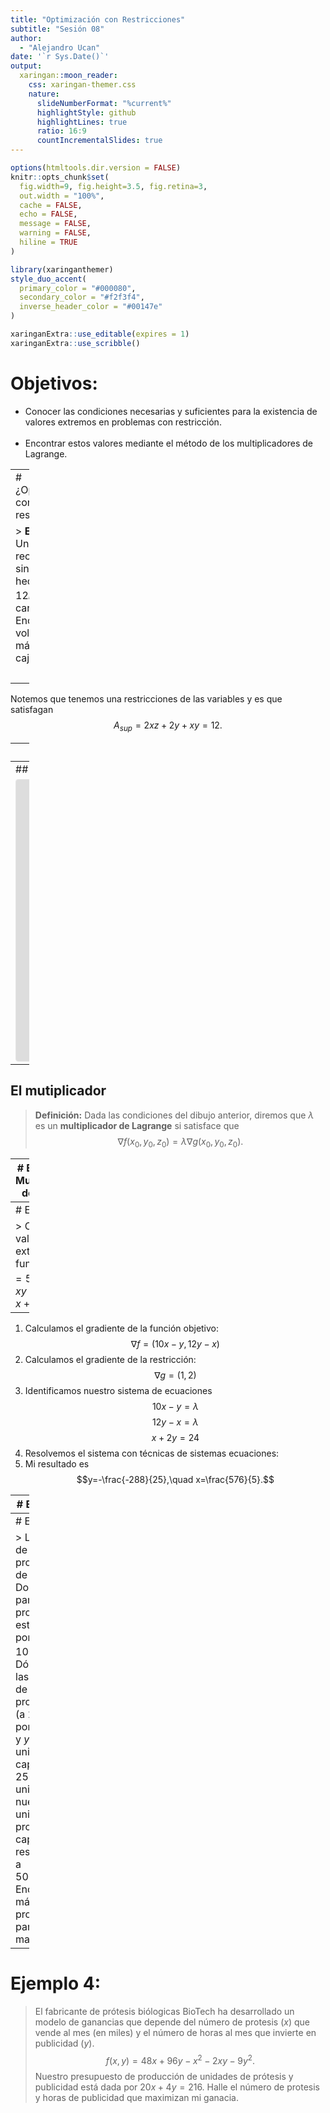 ---
title: "Optimización con Restricciones"
subtitle: "Sesión 08"  
author: 
  - "Alejandro Ucan"
date: '`r Sys.Date()`'
output:
  xaringan::moon_reader:
    css: xaringan-themer.css
    nature:
      slideNumberFormat: "%current%"
      highlightStyle: github
      highlightLines: true
      ratio: 16:9
      countIncrementalSlides: true
---

```{r setup, include=FALSE}
options(htmltools.dir.version = FALSE)
knitr::opts_chunk$set(
  fig.width=9, fig.height=3.5, fig.retina=3,
  out.width = "100%",
  cache = FALSE,
  echo = FALSE,
  message = FALSE, 
  warning = FALSE,
  hiline = TRUE
)
```

```{r xaringan-themer, include=FALSE, warning=FALSE}
library(xaringanthemer)
style_duo_accent(
  primary_color = "#000080",
  secondary_color = "#f2f3f4",
  inverse_header_color = "#00147e"
)
```

```{r xaringan-editable, echo=FALSE}
xaringanExtra::use_editable(expires = 1)
xaringanExtra::use_scribble()
```
# Objetivos:

* Conocer las condiciones necesarias y suficientes para la existencia de valores extremos en problemas con restricción. <br/><br/>
 * Encontrar estos valores mediante el método de los multiplicadores de Lagrange.
 
---
# ¿Optimización con restricciones?

> __Ejemplo:__ Una caja rectangular sin tapa está hecha con $12m^2$ de cartón. Encuentre el volumen máximo de la caja.

<br/>
--

Notemos que tenemos una restricciones de las variables y es que satisfagan $$A_{sup}=2xz+2y+xy=12.$$

---
# Intuitivamente

Queremos encontrar los valores extremos de una función $f(x,y)$ de tal manera que las variables cumplan una restricción que pueda expresarse como una curva de nivel de una función $g(x,y).$ <br/><br/>

Queremos encontrar los $(x,y)$ tal que $$f(x,y)\mbox{ tiene un valor extremo}$$ $$g(x,y)=k.$$

---
## Visualmente esto se ve como

<iframe src="https://www.geogebra.org/classic/uebb3j98?embed" width="1200" height="450" allowfullscreen style="border: 1px solid #e4e4e4;border-radius: 4px;" frameborder="0"></iframe>

---
## El mutiplicador

> __Definición:__ Dada las condiciones del dibujo anterior, diremos que $\lambda$ es un __multiplicador de Lagrange__ si satisface que $$\nabla f(x_0,y_0,z_0)=\lambda \nabla g(x_0,y_0,z_0).$$

---
# El método de Multiplicadores de Lagrange.

> Para encontrar los valores extremos de $f(x,y,z)$ sujeto a la restricción $g(x,y,z)=k,$ suponiendo que $\nabla g\neq 0.$ <br/><br/>
  * Encontrar los valores $x,y,z$ y $\lambda$ para los que se cumpla $$\nabla f(x,y,z)=\lambda \nabla g(x,y,z)$$ $$g(x,y,z)=k.$$
  * Evalua $f$ en estos puntos, el mayor de estos números es al máximo y el menor el mínimo. 
  
---
# Ejemplo 1:

> Calcule los valores extremos de la función $f(x,y)=5x^2+6y^2-xy$ restringida a $x+2y=24.$

--
1. Calculamos el gradiente de la función objetivo: $$\nabla f= (10x-y,12y-x)$$
1. Calculamos el gradiente de la restricción: $$\nabla g =(1,2)$$
1. Identificamos nuestro sistema de ecuaciones $$10x-y=\lambda$$ $$12y-x=\lambda$$ $$x+2y=24$$
1. Resolvemos el sistema con técnicas de sistemas ecuaciones:
1. Mi resultado es $$y=-\frac{-288}{25},\quad x=\frac{576}{5}.$$

---
# Ejemplo 2:

> Encuentre los valores extremos de la función $f(x,y,z)=2x^2+y^2+3z^2$ bajo la restrincción  $2x-3y-4z=49.$


---
# Ejemplo 3:

> La función de producción de Cobb-Douglas para una producción está dada por $f(x,y)=100x^{3/4}y^{1/4}.$ Dónde $x$ son las unidades de producción (a 150mxn por unidad) y $y$ son las unidades de capital (a 250mxn por unidad). Si nuestras unidades de producción y capital están restringidas a 50000mxn. Encuentra la máxima producción para esta manufactura.

---
# Ejemplo 4:

>  El fabricante de prótesis biólogicas BioTech ha desarrollado un modelo de ganancias que depende del número de protesis ($x$) que vende al mes (en miles) y el número de horas al mes que invierte en publicidad ($y$). $$f(x,y)=48x+96y-x^2-2xy-9y^2.$$
Nuestro presupuesto de producción de unidades de prótesis y publicidad está dada por $20x+4y=216.$ Halle el número de protesis y horas de publicidad que maximizan mi ganacia.


